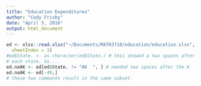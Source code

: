 ```yaml
---
title: "Education Expenditures"
author: "Cody Frisby"
date: "April 5, 2016"
output: html_document
---
```


```r
ed <- xlsx::read.xlsx("~/Documents/MATH3710/education/education.xlsx", 
  sheetIndex = 1)
#ed$State. <- as.character(ed$State.) # this showed a two spaces after 
# each state. So....
ed.noAK <- ed[ed$State. != "AK  ", ] # needed two spaces after the K
ed.noAK <- ed[-49,] 
# these two commands result in the same subset.
```
